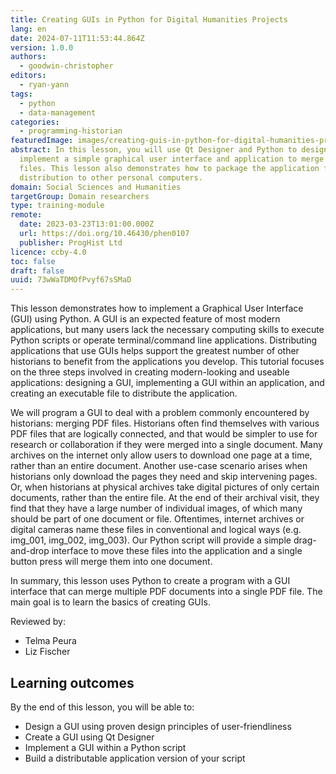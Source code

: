 ```yaml
---
title: Creating GUIs in Python for Digital Humanities Projects
lang: en
date: 2024-07-11T11:53:44.864Z
version: 1.0.0
authors:
  - goodwin-christopher
editors:
  - ryan-yann
tags:
  - python
  - data-management
categories:
  - programming-historian
featuredImage: images/creating-guis-in-python-for-digital-humanities-projects-original.png
abstract: In this lesson, you will use Qt Designer and Python to design and
  implement a simple graphical user interface and application to merge PDF
  files. This lesson also demonstrates how to package the application for
  distribution to other personal computers.
domain: Social Sciences and Humanities
targetGroup: Domain researchers
type: training-module
remote:
  date: 2023-03-23T13:01:00.000Z
  url: https://doi.org/10.46430/phen0107
  publisher: ProgHist Ltd
licence: ccby-4.0
toc: false
draft: false
uuid: 73wWaTDMOfPvyf67sSMaD
---
```

This lesson demonstrates how to implement a Graphical User Interface (GUI) using Python. A GUI is an expected feature of most modern applications, but many users lack the necessary computing skills to execute Python scripts or operate terminal/command line applications. Distributing applications that use GUIs helps support the greatest number of other historians to benefit from the applications you develop. This tutorial focuses on the three steps involved in creating modern-looking and useable applications: designing a GUI, implementing a GUI within an application, and creating an executable file to distribute the application.

We will program a GUI to deal with a problem commonly encountered by historians: merging PDF files. Historians often find themselves with various PDF files that are logically connected, and that would be simpler to use for research or collaboration if they were merged into a single document. Many archives on the internet only allow users to download one page at a time, rather than an entire document. Another use-case scenario arises when historians only download the pages they need and skip intervening pages. Or, when historians at physical archives take digital pictures of only certain documents, rather than the entire file. At the end of their archival visit, they find that they have a large number of individual images, of which many should be part of one document or file. Oftentimes, internet archives or digital cameras name these files in conventional and logical ways (e.g. img_001, img_002, img_003). Our Python script will provide a simple drag-and-drop interface to move these files into the application and a single button press will merge them into one document.

In summary, this lesson uses Python to create a program with a GUI interface that can merge multiple PDF documents into a single PDF file. The main goal is to learn the basics of creating GUIs. 

Reviewed by:    
- Telma Peura   
- Liz Fischer 

## Learning outcomes
By the end of this lesson, you will be able to:
- Design a GUI using proven design principles of user-friendliness
- Create a GUI using Qt Designer
- Implement a GUI within a Python script
- Build a distributable application version of your script
